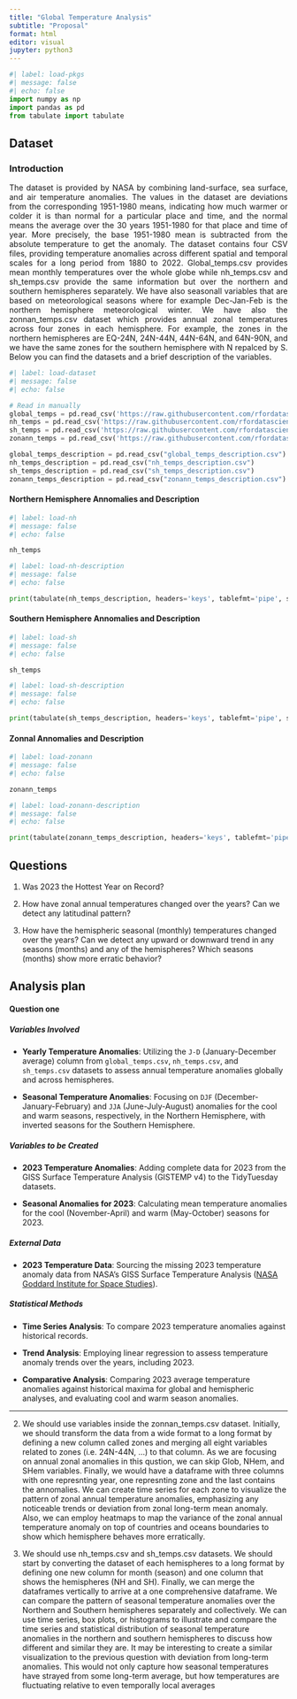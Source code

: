 ```yaml
---
title: "Global Temperature Analysis"
subtitle: "Proposal"
format: html
editor: visual
jupyter: python3
---
```


```python
#| label: load-pkgs
#| message: false
#| echo: false
import numpy as np
import pandas as pd
from tabulate import tabulate
```

::: {style="text-align: justify;"}
## Dataset
### Introduction
The dataset is provided by NASA by combining land-surface, sea surface, and air temperature anomalies. The values in the dataset are deviations from the corresponding 1951-1980 means, indicating how much warmer or colder it is than normal for a particular place and time, and the normal means the average over the 30 years 1951-1980 for that place and time of year. More precisely, the base 1951-1980 mean is subtracted from the absolute temperature to get the anomaly.
The dataset contains four CSV files, providing temperature anomalies across different spatial and temporal scales for a long period from 1880 to 2022. Global_temps.csv provides mean monthly temperatures over the whole globe while nh_temps.csv and sh_temps.csv provide the same information but over the northern and southern hemispheres separately. We have also seasonall variables that are based on meteorological seasons where for example Dec-Jan-Feb is the northern hemisphere meteorological winter. We have also the zonnan_temps.csv dataset which provides annual zonal temperatures across four zones in each hemisphere. For example, the zones in the northern hemispheres are EQ-24N, 24N-44N, 44N-64N, and 64N-90N, and we have the same zones for the southern hemisphere with N repalced by S.
Below you can find the datasets and a brief description of the variables.
:::

```python
#| label: load-dataset
#| message: false
#| echo: false

# Read in manually
global_temps = pd.read_csv('https://raw.githubusercontent.com/rfordatascience/tidytuesday/master/data/2023/2023-07-11/global_temps.csv')
nh_temps = pd.read_csv('https://raw.githubusercontent.com/rfordatascience/tidytuesday/master/data/2023/2023-07-11/nh_temps.csv')
sh_temps = pd.read_csv('https://raw.githubusercontent.com/rfordatascience/tidytuesday/master/data/2023/2023-07-11/sh_temps.csv')
zonann_temps = pd.read_csv('https://raw.githubusercontent.com/rfordatascience/tidytuesday/master/data/2023/2023-07-11/zonann_temps.csv')

global_temps_description = pd.read_csv("global_temps_description.csv")
nh_temps_description = pd.read_csv("nh_temps_description.csv")
sh_temps_description = pd.read_csv("sh_temps_description.csv")
zonann_temps_description = pd.read_csv("zonann_temps_description.csv")
```

#### Northern Hemisphere Annomalies and Description
```python
#| label: load-nh
#| message: false
#| echo: false

nh_temps

```

```python
#| label: load-nh-description
#| message: false
#| echo: false

print(tabulate(nh_temps_description, headers='keys', tablefmt='pipe', showindex=False, stralign='center'))

```

#### Southern Hemisphere Annomalies and Description
```python
#| label: load-sh
#| message: false
#| echo: false

sh_temps

```

```python
#| label: load-sh-description
#| message: false
#| echo: false

print(tabulate(sh_temps_description, headers='keys', tablefmt='pipe', showindex=False, stralign='center'))

```

#### Zonnal Annomalies and Description
```python
#| label: load-zonann
#| message: false
#| echo: false

zonann_temps

```

```python
#| label: load-zonann-description
#| message: false
#| echo: false

print(tabulate(zonann_temps_description, headers='keys', tablefmt='pipe', showindex=False, stralign='center'))

```

## Questions

1. Was 2023 the Hottest Year on Record? 

2. How have zonal annual temperatures changed over the years? Can we detect any latitudinal pattern? 

3. How have the hemispheric seasonal (monthly) temperatures changed over the years? Can we detect any upward or downward trend in any seasons (months) and any of the hemispheres? Which seasons (months) show more erratic behavior?


## Analysis plan


#### Question one

##### Variables Involved

- **Yearly Temperature Anomalies**: Utilizing the `J-D` (January-December average) column from `global_temps.csv`, `nh_temps.csv`, and `sh_temps.csv` datasets to assess annual temperature anomalies globally and across hemispheres.

- **Seasonal Temperature Anomalies**: Focusing on `DJF` (December-January-February) and `JJA` (June-July-August) anomalies for the cool and warm seasons, respectively, in the Northern Hemisphere, with inverted seasons for the Southern Hemisphere.

##### Variables to be Created

- **2023 Temperature Anomalies**: Adding complete data for 2023 from the GISS Surface Temperature Analysis (GISTEMP v4) to the TidyTuesday datasets.

- **Seasonal Anomalies for 2023**: Calculating mean temperature anomalies for the cool (November-April) and warm (May-October) seasons for 2023.

##### External Data

- **2023 Temperature Data**: Sourcing the missing 2023 temperature anomaly data from NASA's GISS Surface Temperature Analysis ([NASA Goddard Institute for Space Studies](https://data.giss.nasa.gov/gistemp/)).

##### Statistical Methods

- **Time Series Analysis**: To compare 2023 temperature anomalies against historical records.

- **Trend Analysis**: Employing linear regression to assess temperature anomaly trends over the years, including 2023.

- **Comparative Analysis**: Comparing 2023 average temperature anomalies against historical maxima for global and hemispheric analyses, and evaluating cool and warm season anomalies.

----

2.  We should use variables inside the zonnan_temps.csv dataset. Initially, we should transform the data from a wide format to a long format by defining a new column called zones and merging all eight variables related to zones (i.e. 24N-44N, …) to that column. As we are focusing on annual zonal anomalies in this qustion, we can skip Glob, NHem, and SHem variables. Finally, we would have a dataframe with three columns with one represnting year, one represnting zone and the last contains the annomalies.
We can create time series for each zone to visualize the pattern of zonal annual temperature anomalies, emphasizing any noticeable trends or deviation from zonal long-term mean anomaly. Also, we can employ heatmaps to map the variance of the zonal annual temperature anomaly on top of countries and oceans boundaries to show which hemisphere behaves more erratically.


3. We should use nh_temps.csv and sh_temps.csv datasets. We should start by converting the dataset of each hemispheres to a long format by defining one new column for month (season) and one column that shows the hemispheres (NH and SH). Finally, we can merge the dataframes vertically to arrive at a one comprehensive dataframe. 
We can compare the pattern of seasonal temperature anomalies over the Northern and Southern hemispheres separately and collectively. We can use time series, box plots, or histograms to illustrate and compare the time series and statistical distribution of seasonal temperature anomalies in the northern and southern hemispheres to discuss how different and similar they are. It may be interesting to create a similar visualization to the previous question with deviation from long-term anomalies. This would not only capture how seasonal temperatures have strayed from some long-term average, but how temperatures are fluctuating relative to even temporally local averages


